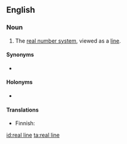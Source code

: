 ==English==
{{wikipedia}}

===Noun===
{{en-noun}}

# {{lb|en|mathematics}} The [[real number system]], viewed as a [[line]].

====Synonyms====
* {{l|en|real number line}}

====Holonyms====
* {{l|en|real plane}}

====Translations====
{{trans-top|real numbers viewed as a line}}
* Finnish: {{t|fi|reaalisuora}}
{{trans-mid}}
{{trans-bottom}}

[[id:real line]]
[[ta:real line]]